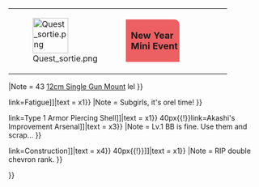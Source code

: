 {| width="100%"
| style="width:50px;" |[[File:Quest sortie.png|70px]]
|<div style="position: relative; background: #EC6063; width: 50%; padding: 5px 0px 5px 10px; border-top-right-radius: 10px;"><font size="4">'''New Year Mini Event'''</font></div>
|}

{{QuestList|

{{Quest
|ID = BS NY1
|Title_JP = 謹賀新年!「水雷戦隊」出撃始め!
|Title_EN = 
|Requirements =  Sortie a CL as flagship and 5 DDs to World 1-3 and get S Rank at boss node.
|Rewards_RSC = 2016 / 0 / 0 / 0 
|Rewards_Items = {{ItemStack|item = [[File:Repair goddess.png{{!}}40px{{!}}link=Emergency_Repair_Goddess]]|text = x1}}
|Note = 43 [[12cm Single Gun Mount]] lel
}}

{{Quest
|ID = BS NY2
|Title_JP = 新年の「伊良湖」のお手伝い！
|Title_EN = 
|Requirements =  Sortie any ships to World 2-3 and get S Rank at boss node '''3 time'''.
|Rewards_RSC = 0 / 2016 / 0 / 0 
|Rewards_Items = {{ItemStack|item = [[File:Food supply ship irako.png{{!}}40px{{!}}link=Fatigue]]|text = x1}}
|Note = Subgirls, it's orel time!
}}

{{Quest
|ID = BS NY3
|Title_JP = 漲る戦艦魂！大艦巨砲なお正月!
|Title_EN = 
|Requirements =  Sortie 4BBs to World 4-2 and get S Rank at boss node '''2 time'''.
|Rewards_RSC = 0 / 0 / 2016 / 0 
|Rewards_Items = {{ItemStack|item = [[File:Type 1 Armor Piercing Shell 116 Card.png{{!}}40px{{!}}link=Type 1 Armor Piercing Shell]]|text = x1}} {{ItemStack|item = [[File:Improvement Materials.png{{!}}40px{{!}}link=Akashi's Improvement Arsenal]]|text = x3}}
|Note = Lv.1 BB is fine. Use them and scrap...
}}

{{Quest
|ID = BS NY4
|Title_JP = 迎春！「機動部隊」抜錨せよ！
|Title_EN = 
|Requirements =  Sortie 2CVs to World 6-2 and get S Rank at boss node '''2 time'''.
|Rewards_RSC = 0 / 0 / 0 / 2016 
|Rewards_Items = {{ItemStack|item = [[File:Development material.png{{!}}40px{{!}}link=Construction]]|text = x4}} {{ItemStack|item = [[File:Skilled Crew Member Icon.png{{!}}40px{{!}}]]|text = x1}}
|Note = RIP double chevron rank.
}}

}}

<br/>

{{FleetCompViewer
|Map = 6-2 Shortie<br/>4th New Year Quest<br/>[[File:6-2 icon.png]]
|Ship1 = CA Choukai Kai Ni 427 Card.jpg
|Ship1Equip1 = [[20.3cm (No.2) Twin Gun Mount|20.3cm (No.2) Twin Mount]] [[File:Max_Star.png|18px]]
|Ship1Equip1_icon = RedGunMedium.png
|Ship1Equip2 = [[20.3cm (No.2) Twin Gun Mount|20.3cm (No.2) Twin Mount]] [[File:Max_Star.png|18px]]
|Ship1Equip2_icon = RedGunMedium.png
|Ship1Equip3 = [[Type 98 Reconnaissance Seaplane (Night Recon)|Type 98 Night Scout]]
|Ship1Equip3_icon = Seaplane.png
|Ship1Equip4 = [[FuMO25 Radar]]
|Ship1Equip4_icon = Radar.png

|Ship2 = CA Prinz Eugen Kai 177 Card.jpg
|Ship2Equip1 = [[20.3cm (No.3) Twin Gun Mount|20.3cm (No.3) Twin Mount]] [[File:Max_Star.png|18px]]
|Ship2Equip1_icon = RedGunMedium.png
|Ship2Equip2 = [[20.3cm (No.3) Twin Gun Mount|20.3cm (No.3) Twin Mount]] [[File:Max_Star.png|18px]]
|Ship2Equip2_icon = RedGunMedium.png
|Ship2Equip3 = [[Shiun]]
|Ship2Equip3_icon = Seaplane.png
|Ship2Equip4 = [[FuMO25 Radar]]
|Ship2Equip4_icon = Radar.png

|Ship3 = CVB Shoukaku Kai Ni A 466 Card.jpg
|Ship3Equip1 = [[Tenzan Model 12 (Murata Squadron)|Tenzan (Murata Squadron)]]
|Ship3Equip1_icon = BluePlane.png
|Ship3Equip2 = [[Type 0 Fighter Model 53 (Iwamoto Squadron)|Zero Fighter 53 (Iwamoto)]]
|Ship3Equip2_icon = GreenPlane.png
|Ship3Equip3 = [[Reppuu Model 11]]
|Ship3Equip3_icon = GreenPlane.png
|Ship3Equip4 = [[Reppuu (601 Air Group)]]
|Ship3Equip4_icon = GreenPlane.png

|Ship4 = CVB Zuikaku Kai Ni A 467 Card.jpg
|Ship4Equip1 = [[Tenzan Model 12 (Murata Squadron)|Tenzan (Murata Squadron)]]
|Ship4Equip1_icon = BluePlane.png
|Ship4Equip2 = [[Tenzan Model 12 (Tomonaga Squadron)|Tenzan (Tomonaga Squadron)]]
|Ship4Equip2_icon = BluePlane.png
|Ship4Equip3 = [[Reppuu (601 Air Group)]]
|Ship4Equip3_icon = GreenPlane.png
|Ship4Equip4 = [[Saiun]]
|Ship4Equip4_icon = YellowPlane.png

|Ship5 = CA Maya Kai Ni 428 Card.jpg
|Ship5Equip1 = [[20.3cm (No.2) Twin Gun Mount|20.3cm (No.2) Twin Mount]] [[File:Max_Star.png|18px]]
|Ship5Equip1_icon = RedGunMedium.png
|Ship5Equip2 = [[90mm Single High-angle Gun Mount|90mm Single HA Mount]] [[File:Max_Star.png|18px]]
|Ship5Equip2_icon = GreenGunDP.png
|Ship5Equip3 = [[Type 21 Air Radar Kai]] [[File:Max_Star.png|18px]]
|Ship5Equip3_icon = Radar.png
|Ship5Equip4 = [[25mm Triple Autocannon Mount (Concentrated Deployment)|25mm Tripple Mount (CD)]]
|Ship5Equip4_icon = GreenGunMG.png

|Ship6 = CLT Kitakami Kai Ni 119 Card.jpg
|Ship6Equip1 = [[61cm Quintuple (Oxygen) Torpedo Mount|61cm Quint O<sub>2</sub> Torpedo]] ★+6
|Ship6Equip1_icon = Torpedo.png
|Ship6Equip2 = [[61cm Quintuple (Oxygen) Torpedo Mount|61cm Quint O<sub>2</sub> Torpedo]] ★+6
|Ship6Equip2_icon = Torpedo.png
|Ship6Equip3 = [[Kouhyouteki]]
|Ship6Equip3_icon = Torpedo.png
|Ship6Equip4 = <span style="color:seashell">Locked</span>
|Ship6Equip4_icon = Empty_equipment_slot.png
}}